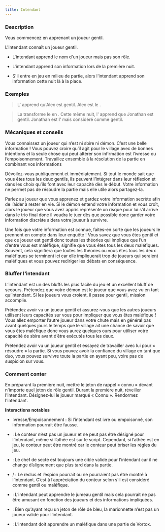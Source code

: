 ```yaml
---
title: Intendant
---
```



<Role INTENDANT header />

### Description

Vous commencez en apprenant un joueur gentil.

L'intendant connaît un joueur gentil.

-   L'intendant apprend le nom d'un joueur mais pas son rôle.

-   L'intendant apprend son information lors de la première nuit.

-   S'il entre en jeu en milieu de partie, alors l'intendant apprend son information cette nuit là à la place.

### Exemples

> L'<Role INTENDANT /> apprend qu'Alex est gentil. Alex est le <Role CROQUE_MORT />.

> La <Role VIEILLE_CHOUETTE /> transforme le <Role CULTIVATEUR_DE_PAVOT /> en <Role INTENDANT />. Cette même nuit, l'<Role INTENDANT /> apprend que Jonathan est gentil. Jonathan est l'<Role ESPION /> mais considéré comme gentil. 

### Mécaniques et conseils

Vous connaissez un joueur qui n’est ni sbire ni démon. C’est une belle information ! Vous pouvez croire qu’il agit pour le village avec de bonnes intentions et la seule chose qui peut altérer son infirmation est l’ivresse ou l’empoisonnement. Travaillez ensemble à la résolution de la partie en combinant vos informations

Dévoilez-vous publiquement et immédiatement. Si tout le monde sait que vous êtes tous les deux gentils, ils peuvent l’intégrer dans leur réflexion et dans les choix qu’ils font avec leur capacité dès le début. Votre information ne permet pas de résoudre la partie mais elle utile alors partagez-la.

Parlez au joueur que vous apprenez et gardez votre information secrète afin de l’aider à rester en vie. Si le démon entend votre information et vous croît, alors le joueur que vous avez appris représente un risque pour lui s’il arrive dans le trio final donc il voudra le tuer dès que possible donc garder votre information discrète aidera votre joueur à survivre.

Une fois que votre information est connue, faites-en sorte que les joueurs le prennent en compte dans leur enquête ! Vous savez que vous êtes gentil et que ce joueur est gentil donc toutes les théories qui implique que l’un d’entre vous est maléfique, signifie que vous êtes tous les deux maléfiques. Souvent, cela signifiera que toutes les théories ou vous êtes tous les deux maléfiques se terminent ici car elle impliquerait trop de joueurs qui seraient maléfiques et vous pouvez rediriger les débats en conséquence.

### Bluffer l'intendant

L’intendant est un des bluffs les plus facile du jeu et un excellent bluff de secours. Prétendez que votre démon est le joueur que vous avez vu en tant qu’intendant. Si les joueurs vous croient, il passe pour gentil, mission accomplie.

Prétendez avoir vu un joueur gentil et assurez-vous que les autres joueurs utilisent leurs capacités sur vous pour impliquer que vous êtes maléfique ! Vous allez emporter l’autre joueur dans votre chute mais en général pas avant quelques jours le temps que le village ait une chance de savoir que vous êtes maléfique donc vous aurez quelques ours pour utiliser votre capacité de sbire avant d’être exécutés tous les deux.

Prétendez avoir vu un joueur gentil et essayez de travailler avec lui pour « résoudre » la partie. Si vous pouvez avoir la confiance du village en tant que duo, vous pouvez survivre toute la partie en ayant peu, voire pas de suspicion sur vous. 

### Comment conter

En préparant la première nuit, mettre le jeton de rappel « connu » devant n'importe quel jeton de rôle gentil. Durant la première nuit, réveiller l'intendant. Désignez-lui le joueur marqué « Connu ». Rendormez l'intendant.

**Interactions notables**

- Ivresse/Empoisonnement : Si l’intendant est ivre ou empoisonné, son information pourrait être fausse.

- <Role ATHEE /> : Le conteur n’est pas un joueur et ne peut pas être désigné pour l’intendant, même si l’athée est sur le script. Cependant, si l’athée est en jeu, le conteur peut être montré car le conteur peut briser les règles du jeu.

- <Role CHEF_DE_SECTE /> : Le chef de secte est toujours une cible valide pour l’intendant car il ne change d’alignement que plus tard dans la partie. 

- <Role RECLUS /> / <Role ESPION />:  Le reclus et l’espion pourrait ou ne pourraient pas être montré à l’intendant. C’est à l’appréciation du conteur selon s’il est considéré comme gentil ou maléfique. 

- <Role JUMEAU_MALEFIQUE />:  L’intendant peut apprendre le jumeau gentil mais cela pourrait ne pas être amusant en fonction des joueurs et des informations impliquées.

- <Role MARIONNETTE />: Bien qu’ayant reçu un jeton de rôle de bleu, la marionnette n’est pas un joueur valide pour l’intendant.

- <Role VORTOX />: L’intendant doit apprendre un maléfique dans une partie de Vortox.
